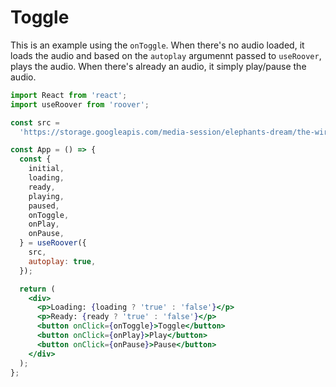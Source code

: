 # Toggle

This is an example using the `onToggle`. When there's no audio loaded, it loads the audio and based on the `autoplay` argumennt passed to `useRoover`, plays the audio. When there's already an audio, it simply play/pause the audio.

```jsx
import React from 'react';
import useRoover from 'roover';

const src =
  'https://storage.googleapis.com/media-session/elephants-dream/the-wires.mp3';

const App = () => {
  const {
    initial,
    loading,
    ready,
    playing,
    paused,
    onToggle,
    onPlay,
    onPause,
  } = useRoover({
    src,
    autoplay: true,
  });

  return (
    <div>
      <p>Loading: {loading ? 'true' : 'false'}</p>
      <p>Ready: {ready ? 'true' : 'false'}</p>
      <button onClick={onToggle}>Toggle</button>
      <button onClick={onPlay}>Play</button>
      <button onClick={onPause}>Pause</button>
    </div>
  );
};
```
